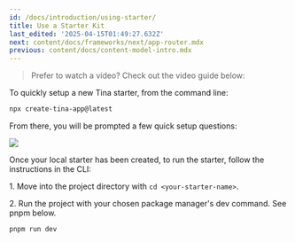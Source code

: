 ```yaml
---
id: /docs/introduction/using-starter/
title: Use a Starter Kit
last_edited: '2025-04-15T01:49:27.632Z'
next: content/docs/frameworks/next/app-router.mdx
previous: content/docs/content-model-intro.mdx
---
```


> Prefer to watch a video? Check out the video guide below:

<Youtube embedSrc="https://www.youtube.com/embed/E0nehGoMwWM?si=kvYTdUwCaOPsHHoO" />

To quickly setup a new Tina starter, from the command line:

```bash
npx create-tina-app@latest
```

From there, you will be prompted a few quick setup questions:

![](/img/docs/introduction/cli-starter.png)

Once your local starter has been created, to run the starter, follow the instructions in the CLI:

1\. Move into the project directory with `cd <your-starter-name>`.

2\. Run the project with your chosen package manager's dev command. See pnpm below.

```
pnpm run dev
```
